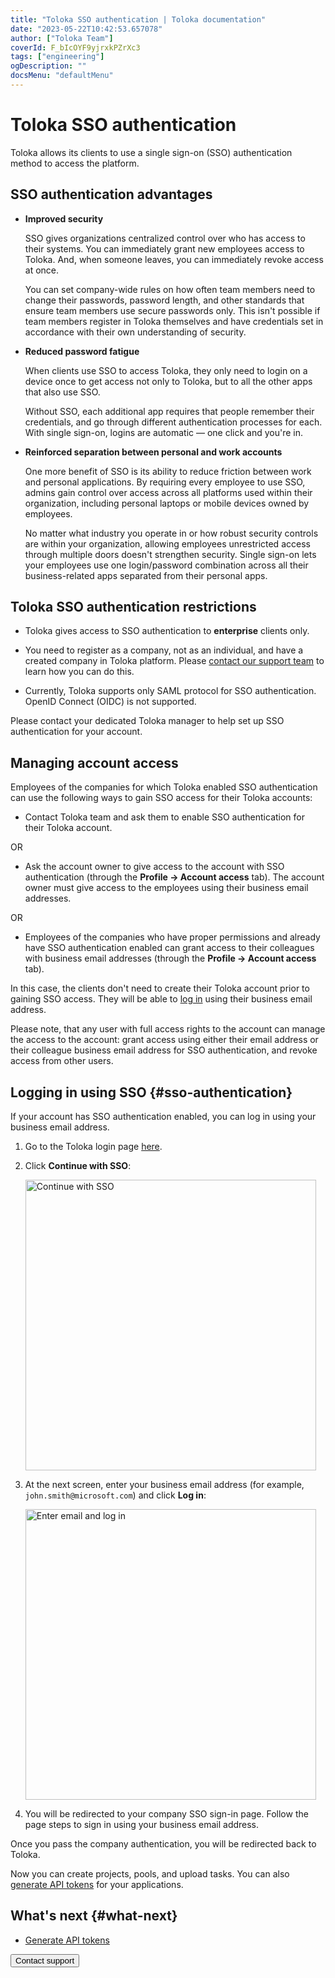 ```yaml
---
title: "Toloka SSO authentication | Toloka documentation"
date: "2023-05-22T10:42:53.657078"
author: ["Toloka Team"]
coverId: F_bIcOYF9yjrxkPZrXc3
tags: ["engineering"]
ogDescription: ""
docsMenu: "defaultMenu"
---
```


# Toloka SSO authentication

Toloka allows its clients to use a single sign-on (SSO) authentication method to access the platform.

## SSO authentication advantages

- **Improved security**

    SSO gives organizations centralized control over who has access to their systems. You can immediately grant new employees access to Toloka. And, when someone leaves, you can immediately revoke access at once.

    You can set company-wide rules on how often team members need to change their passwords, password length, and other standards that ensure team members use secure passwords only. This isn't possible if team members register in Toloka themselves and have credentials set in accordance with their own understanding of security.

- **Reduced password fatigue**

    When clients use SSO to access Toloka, they only need to login on a device once to get access not only to Toloka, but to all the other apps that also use SSO.

    Without SSO, each additional app requires that people remember their credentials, and go through different authentication processes for each. With single sign-on, logins are automatic — one click and you're in.

- **Reinforced separation between personal and work accounts**

    One more benefit of SSO is its ability to reduce friction between work and personal applications. By requiring every employee to use SSO, admins gain control over access across all platforms used within their organization, including personal laptops or mobile devices owned by employees.

    No matter what industry you operate in or how robust security controls are within your organization, allowing employees unrestricted access through multiple doors doesn't strengthen security. Single sign-on lets your employees use one login/password combination across all their business-related apps separated from their personal apps.

## Toloka SSO authentication restrictions

- Toloka gives access to SSO authentication to **enterprise** clients only.

- You need to register as a company, not as an individual, and have a created company in Toloka platform. Please [contact our support team](/docs/guide/troubleshooting/support?form-source=guide-sso-authentication&form-topic1=other) to learn how you can do this.

- Currently, Toloka supports only SAML protocol for SSO authentication. OpenID Connect (OIDC) is not supported.

<Note mode="note" title="Note">

Please contact your dedicated Toloka manager to help set up SSO authentication for your account.

</Note>

## Managing account access

Employees of the companies for which Toloka enabled SSO authentication can use the following ways to gain SSO access for their Toloka accounts:

- Contact Toloka team and ask them to enable SSO authentication for their Toloka account.

OR

- Ask the account owner to give access to the account with SSO authentication (through the **Profile → Account access** tab). The account owner must give access to the employees using their business email addresses.

OR

- Employees of the companies who have proper permissions and already have SSO authentication enabled can grant access to their colleagues with business email addresses (through the **Profile → Account access** tab).

In this case, the clients don't need to create their Toloka account prior to gaining SSO access. They will be able to [log in](#sso-authentication) using their business email address.

<Note mode="warning" title="Warning">

Please note, that any user with full access rights to the account can manage the access to the account: grant access using either their email address or their colleague business email address for SSO authentication, and revoke access from other users.

</Note>

## Logging in using SSO {#sso-authentication}

If your account has SSO authentication enabled, you can log in using your business email address.

1. Go to the Toloka login page [here](https://platform.toloka.ai/auth?role=REQUESTER).

1. Click **Continue with SSO**:

    <Image width="465px" withBackground imageId="c691148ce33feb3df62189d5f82ee460" alt="Continue with SSO" />

1. At the next screen, enter your business email address (for example, `john.smith@microsoft.com`) and click **Log in**:

    <Image width="465px" withBackground imageId="d814101992e3ea51df2a65ff58c8ee52" alt="Enter email and log in" />

1. You will be redirected to your company SSO sign-in page. Follow the page steps to sign in using your business email address.

Once you pass the company authentication, you will be redirected back to Toloka.

Now you can create projects, pools, and upload tasks. You can also [generate API tokens](/docs/guide/api-token) for your applications.

## What's next {#what-next}

- [Generate API tokens](/docs/guide/api-token)

<Button themeColor="light" view="default" size="l" type="link" url="/docs/guide/troubleshooting/support?form-source=guide-sso-authentication">Contact support</Button>